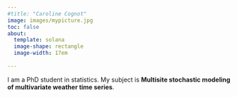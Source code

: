 ```yaml
---
#title: "Caroline Cognot"
image: images/mypicture.jpg
toc: false
about: 
  template: solana
  image-shape: rectangle
  image-width: 17em
 
---
```


I am a PhD student in statistics. My subject is **Multisite stochastic modeling of multivariate weather time series**. 
